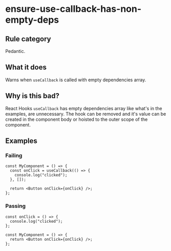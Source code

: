 # ensure-use-callback-has-non-empty-deps

## Rule category

Pedantic.

## What it does

Warns when `useCallback` is called with empty dependencies array.

## Why is this bad?

React Hooks `useCallback` has empty dependencies array like what's in the examples, are unnecessary. The hook can be removed and it's value can be created in the component body or hoisted to the outer scope of the component.

## Examples

### Failing

```tsx {2-4}
const MyComponent = () => {
  const onClick = useCallback(() => {
    console.log("clicked");
  }, []);

  return <Button onClick={onClick} />;
};
```

### Passing

```tsx
const onClick = () => {
  console.log("clicked");
};

const MyComponent = () => {
  return <Button onClick={onClick} />;
};
```
